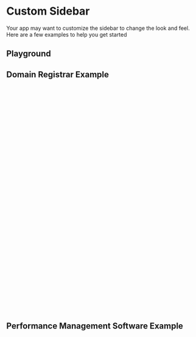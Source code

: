
<Meta of={CustomSidebarStories} />

# Custom Sidebar

Your app may want to customize the sidebar to change the look and feel. Here are a few examples to help you get started

## Playground

<Canvas of={CustomSidebarStories.SixteenSix} />
<Controls of={CustomSidebarStories.SixteenSix} />

## Domain Registrar Example

```css
// Domains Sidebar Example
%btn-global {
  &.btn--pill-right {
    border-radius: 0 var(--op-radius-pill) var(--op-radius-pill) 0;
  }
}

.sidebar-domains {
  @extend %sidebar-global;

  --_op-sidebar-drawer-width: 28rem;
  --_op-sidebar-content-spacing: 0;
  --_op-sidebar-content-item-spacing: 0;

  box-shadow: none;

  .btn {
    &.btn--no-border {
      box-shadow: none;

      &.btn--active {
        background-color: var(--op-color-primary-plus-five);
        color: var(--op-color-primary-on-plus-five);
      }

      &:hover:not(.btn--active) {
        background-color: var(--op-color-neutral-plus-six);
        box-shadow: none;
        color: var(--op-color-neutral-on-plus-six);
      }
    }
  }

  .sidebar__footer {
    display: flex;
    align-items: center;
    padding-left: var(--op-space-large);
    gap: var(--op-space-small);
  }
}
```

<Canvas of={CustomSidebarStories.Domains} />

## Performance Management Software Example

```css
// 16Six Sidebar Example
.icon--rotated-135 {
  rotate: 135deg;
}

.icon--rotated-90 {
  rotate: 90deg;
}

@mixin sidebar-rail-global {
  .sidebar__brand {
    justify-content: center;

    .sidebar__brand-label {
      display: none;
    }
  }
}

.sidebar-16six {
  @extend %sidebar-global;

  --_op-sidebar-background-color: hsl(256deg 66% 15%);
  --_op-sidebar-text-color: hsl(26deg 100% 95%);
  --_op-sidebar-border-color: hsl(26deg 100% 95%);
  --_op-sidebar-rail-width: 6.4rem;
  --_op-sidebar-drawer-width: 22.4rem;
  --_op-sidebar-drawer-brand-width: calc(var(--op-space-3x-large) + (2 * var(--op-space-medium)));
  --_op-sidebar-brand-spacing: var(--op-space-medium) var(--op-space-x-small);
  --_op-sidebar-content-item-spacing: var(--op-space-x-small);
  --_op-sidebar-spacing: 0 0 var(--op-space-x-small);

  .sidebar__brand {
    display: flex;
    margin: 0;
    color: inherit;
    gap: var(--op-space-medium);
    text-decoration: none;

    svg {
      width: var(--op-space-3x-large);
      height: var(--op-space-3x-large);
    }

    .sidebar__brand-label {
      display: flex;
      flex-direction: column;
      font-size: var(--op-font-small);
    }
  }

  .btn {
    &.btn--no-border {
      background-color: transparent;
      box-shadow: none;
      color: var(--_op-sidebar-text-color);

      &.btn--active,
      &:hover {
        background-color: hsl(256deg 23% 32%);
      }
    }
  }

  &.sidebar--rail {
    @include sidebar-rail-global;
  }
}
```

<Canvas of={CustomSidebarStories.SixteenSix} />
